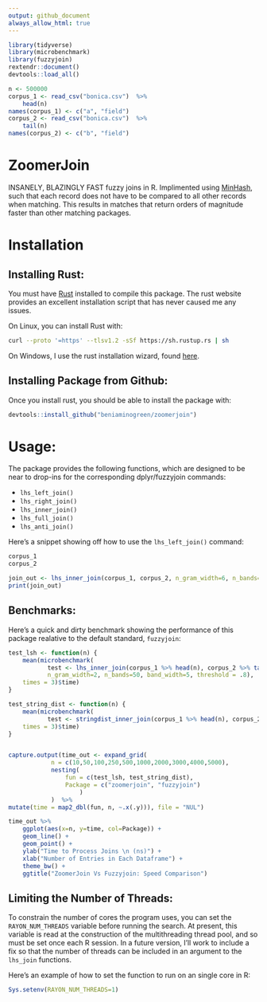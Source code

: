```yaml
---
output: github_document
always_allow_html: true
---
```


```r
library(tidyverse)
library(microbenchmark)
library(fuzzyjoin)
rextendr::document()
devtools::load_all()

n <- 500000
corpus_1 <- read_csv("bonica.csv")  %>%
    head(n)
names(corpus_1) <- c("a", "field")
corpus_2 <- read_csv("bonica.csv")  %>%
    tail(n)
names(corpus_2) <- c("b", "field")
```


# ZoomerJoin

INSANELY, BLAZINGLY FAST fuzzy joins in R. Implimented using
[MinHash](https://en.wikipedia.org/wiki/MinHash), such that each record does
not have to be compared to all other records when matching. This results in
matches that return orders of magnitude faster than other matching packages.

# Installation

## Installing Rust:

You must have [Rust](https://www.rust-lang.org/tools/install) installed
to compile this package. The rust website provides an excellent
installation script that has never caused me any issues.

On Linux, you can install Rust with:

``` sh
curl --proto '=https' --tlsv1.2 -sSf https://sh.rustup.rs | sh
```

On Windows, I use the rust installation wizard, found
[here](https://forge.rust-lang.org/infra/other-installation-methods.html).

## Installing Package from Github:

Once you install rust, you should be able to install the package with:

``` r
devtools::install_github("beniaminogreen/zoomerjoin")
```

# Usage:

The package provides the following functions, which are designed to be near to
drop-ins for the corresponding dplyr/fuzzyjoin commands:

* `lhs_left_join()`
* `lhs_right_join()`
* `lhs_inner_join()`
* `lhs_full_join()`
* `lhs_anti_join()`

Here's a snippet showing off how to use the `lhs_left_join()` command:

```r
corpus_1
corpus_2

join_out <- lhs_inner_join(corpus_1, corpus_2, n_gram_width=6, n_bands=20, band_width=5)
print(join_out)
```

## Benchmarks:

Here's a quick and dirty benchmark showing the performance of this package realative to the default standard, `fuzzyjoin`:

```r
test_lsh <- function(n) {
    mean(microbenchmark(
           test <- lhs_inner_join(corpus_1 %>% head(n), corpus_2 %>% tail(n),
           n_gram_width=2, n_bands=50, band_width=5, threshold = .8),
    times = 3)$time)
}

test_string_dist <- function(n) {
    mean(microbenchmark(
           test <- stringdist_inner_join(corpus_1 %>% head(n), corpus_2 %>% tail(n)),
    times = 3)$time)
}


capture.output(time_out <- expand_grid(
            n = c(10,50,100,250,500,1000,2000,3000,4000,5000),
            nesting(
                fun = c(test_lsh, test_string_dist),
                Package = c("zoomerjoin", "fuzzyjoin")
                    )
            )  %>%
mutate(time = map2_dbl(fun, n, ~.x(.y))), file = "NUL")

time_out %>%
    ggplot(aes(x=n, y=time, col=Package)) +
    geom_line() +
    geom_point() +
    ylab("Time to Process Joins \n (ns)") +
    xlab("Number of Entries in Each Dataframe") +
    theme_bw() +
    ggtitle("ZoomerJoin Vs Fuzzyjoin: Speed Comparison")


```




## Limiting the Number of Threads:

To constrain the number of cores the program uses, you can set the
`RAYON_NUM_THREADS` variable before running the search. At present, this
variable is read at the construction of the multithreading thread pool,
and so must be set once each R session. In a future version, I’ll work
to include a fix so that the number of threads can be included in an
argument to the `lhs_join` functions.

Here’s an example of how to set the function to run on an single core in
R:

``` r
Sys.setenv(RAYON_NUM_THREADS=1)
```
